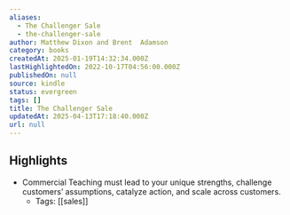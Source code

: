 ```yaml
---
aliases:
  - The Challenger Sale
  - the-challenger-sale
author: Matthew Dixon and Brent  Adamson
category: books
createdAt: 2025-01-19T14:32:34.000Z
lastHighlightedOn: 2022-10-17T04:56:00.000Z
publishedOn: null
source: kindle
status: evergreen
tags: []
title: The Challenger Sale
updatedAt: 2025-04-13T17:18:40.000Z
url: null
---
```

## Highlights

- Commercial Teaching must lead to your unique strengths, challenge customers’ assumptions, catalyze action, and scale across customers.
  - Tags: [[sales]]
